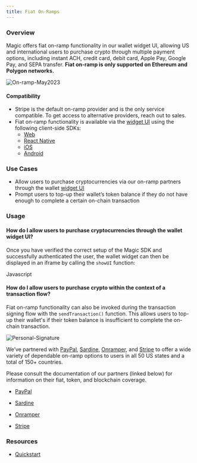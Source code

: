 ```yaml
---
title: Fiat On-Ramps
---
```


### Overview

Magic offers fiat on-ramp functionality in our wallet widget UI, allowing US and international users to purchase crypto through multiple payment options, including instant ACH, credit card, debit card, Apple Pay, Google Pay, and SEPA transfer. **Fiat on-ramp is only supported on Ethereum and Polygon networks.**

<Frame>
  <img src="/images/On-ramp-May2023.webp" alt="On-ramp-May2023" />
</Frame>

#### Compatibility

- Stripe is the default on-ramp provider and is the only service compatible. To get access to alternative providers, reach out to sales.
- Fiat on-ramp functionality is available via the [widget UI](/docs/embedded-wallet/wallets/customization/widget-ui) using the following client-side SDKs:
  - [Web](/docs/embedded-wallet/api/client-side-sdks/web)
  - [React Native](/docs/embedded-wallet/api/client-side-sdks/react-native)
  - [iOS](/docs/embedded-wallet/api/client-side-sdks/ios)
  - [Android](/docs/embedded-wallet/api/client-side-sdks/android)

### Use Cases

- Allow users to purchase cryptocurrencies via our on-ramp partners through the wallet [widget UI](/docs/embedded-wallet/wallets/customization/widget-ui)
- Prompt users to top-up their wallet’s token balance if they do not have enough to complete a certain on-chain transaction

### Usage

#### How do I allow users to purchase cryptocurrencies through the wallet widget UI?

Once you have verified the correct setup of the Magic SDK and successfully authenticated the user, the wallet widget can then be displayed in an iframe by calling the `showUI` function: ⁠ ⁠

Javascript

#### How do I allow users to purchase crypto within the context of a transaction flow?

Fiat on-ramp functionality can also be invoked during the transaction signing flow with the `sendTransaction()` function. This allows users to top-up their wallet's if their token balance is insufficient to complete the on-chain transaction.

<Frame>
  <img src="/images/Personal-Signature.webp" alt="Personal-Signature" />
</Frame>

We’ve partnered with [PayPal](https://www.paypal.com/), [Sardine](https://www.sardine.ai/), [Onramper](https://onramper.com/), and [Stripe](https://stripe.com/use-cases/crypto) to offer a wide variety of dependable on-ramp options to users in all 50 US states and a total of 150+ countries.

Please consult the documentation of our partners (linked below) for information on their fiat, token, and blockchain coverage.

- [PayPal](https://www.paypal.com/us/cshelp/article/paypal-cryptocurrency-faqs-help565)

- [Sardine](https://docs.sardine.ai/docs/integrate-payments/3xx61dwwr4is6-supported-tokens#supported-tokens)

- [Onramper](https://docs.onramper.com/docs/crypto-currencies)

- [Stripe](https://stripe.com/docs/crypto/overview#feature-set)

### Resources

- [Quickstart](/docs/home/quickstart)
